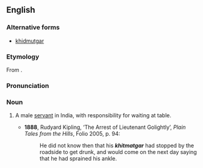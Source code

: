 ==English==
===Alternative forms===
*[[khidmutgar]]

===Etymology===
From {{Urd.}} {{term|خدمتگار||tr=khidmatgār|sc=URchar}}.

===Pronunciation===
{{IPA|/ˈkɪdmətgɑː/}}

===Noun===
{{en-noun}}

# {{India}} A male [[servant]] in India, with responsibility for waiting at table.
#*'''1888''', Rudyard Kipling, ‘The Arrest of Lieutenant Golightly’, ''Plain Tales from the Hills'', Folio 2005, p. 94:
#*:He did not know then that his '''''khitmatgar''''' had stopped by the roadside to get drunk, and would come on the next day saying that he had sprained his ankle.